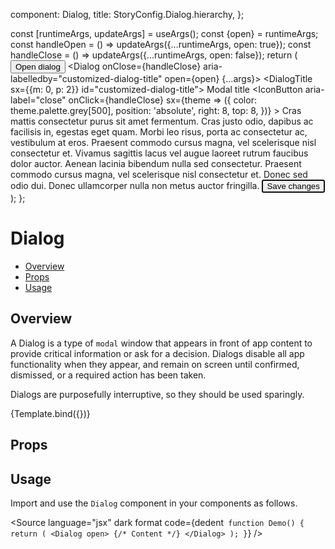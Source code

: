 
  component: Dialog,
  title: StoryConfig.Dialog.hierarchy,
};

<Meta title={meta.title} component={meta.component} />

  const [runtimeArgs, updateArgs] = useArgs();
  const {open} = runtimeArgs;
  const handleOpen = () => updateArgs({...runtimeArgs, open: true});
  const handleClose = () => updateArgs({...runtimeArgs, open: false});
  return (
    <Box display="flex" alignItems="center" justifyContent="center">
      <Button variant="outlined" onClick={handleOpen}>
        Open dialog
      </Button>
      <Dialog onClose={handleClose} aria-labelledby="customized-dialog-title" open={open} {...args}>
        <DialogTitle sx={{m: 0, p: 2}} id="customized-dialog-title">
          Modal title
        </DialogTitle>
        <IconButton
          aria-label="close"
          onClick={handleClose}
          sx={theme => ({
            color: theme.palette.grey[500],
            position: 'absolute',
            right: 8,
            top: 8,
          })}
        >
          <XMarkIcon />
        </IconButton>
        <DialogContent dividers>
          <DialogContentText gutterBottom>
            Cras mattis consectetur purus sit amet fermentum. Cras justo odio, dapibus ac facilisis in, egestas eget
            quam. Morbi leo risus, porta ac consectetur ac, vestibulum at eros.
          </DialogContentText>
          <DialogContentText gutterBottom>
            Praesent commodo cursus magna, vel scelerisque nisl consectetur et. Vivamus sagittis lacus vel augue laoreet
            rutrum faucibus dolor auctor.
          </DialogContentText>
          <DialogContentText gutterBottom>
            Aenean lacinia bibendum nulla sed consectetur. Praesent commodo cursus magna, vel scelerisque nisl
            consectetur et. Donec sed odio dui. Donec ullamcorper nulla non metus auctor fringilla.
          </DialogContentText>
        </DialogContent>
        <DialogActions>
          <Button autoFocus onClick={handleClose}>
            Save changes
          </Button>
        </DialogActions>
      </Dialog>
    </Box>
  );
};

# Dialog

- [Overview](#overview)
- [Props](#props)
- [Usage](#usage)

## Overview

A Dialog is a type of `modal` window that appears in front of app content to provide critical information or ask for a
decision. Dialogs disable all app functionality when they appear, and remain on screen until confirmed, dismissed, or a
required action has been taken.

Dialogs are purposefully interruptive, so they should be used sparingly.

<Canvas>
  <Story
    name="Overview"
    args={{open: false}}
    parameters={{
      docs: {iframeHeight: 476, inlineStories: false},
    }}
  >
    {Template.bind({})}
  </Story>
</Canvas>

## Props

<ArgsTable story="Overview" />

## Usage

Import and use the `Dialog` component in your components as follows.

<Source
  language="jsx"
  dark
  format
  code={dedent`
function Demo() {
  return (
    <Dialog open>
      {/* Content */}
    </Dialog>
  );
}`}
/>
